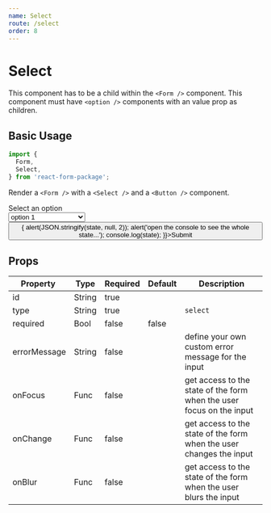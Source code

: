 ```yaml
---
name: Select
route: /select
order: 8
---
```



# Select

This component has to be a child within the `<Form />` component. This component must have `<option />` components with an value prop as children.

## Basic Usage

```jsx
import {
  Form,
  Select,
} from 'react-form-package';
```

Render a `<Form />` with a `<Select />` and a `<Button />` component.

<Playground>
  <Form>
    <div>
      <div>
        Select an option
      </div>
      <Select id="select" type="select">
        <option disabled value="">--- Select an option ---</option>
        <option value="option1">option 1</option>
        <option value="option2">option 2</option>
        <option value="option3">option 3</option>
      </Select>
      <div>
        <Button id="submit" type="submit" onClick={(state) => {
          alert(JSON.stringify(state, null, 2));
          alert('open the console to see the whole state...');
          console.log(state);
        }}>Submit</Button>
      </div>
    </div>
  </Form>
</Playground>

## Props

Property | Type | Required | Default | Description
---|---|---|---|---
id | String | true | | 
type | String | true | | `select`
required | Bool | false | false |
errorMessage | String | false | | define your own custom error message for the input
onFocus | Func | false | | get access to the state of the form when the user focus on the input
onChange | Func | false | | get access to the state of the form when the user changes the input
onBlur | Func | false | | get access to the state of the form when the user blurs the input
